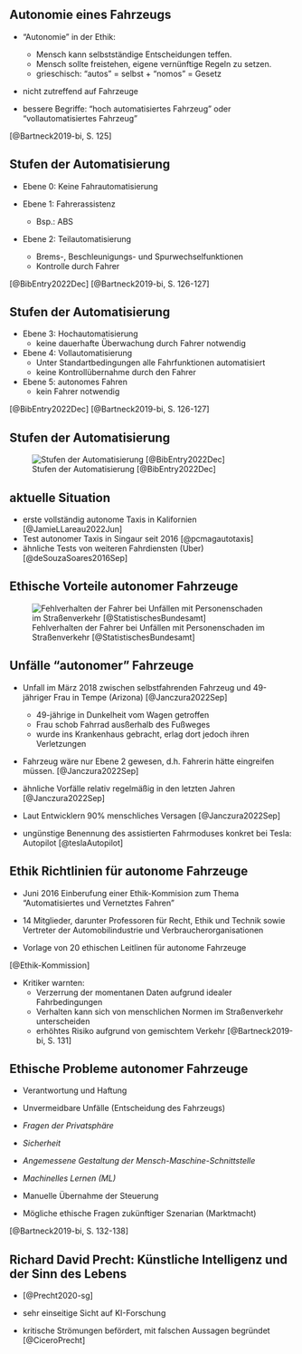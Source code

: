 ## Autonomie eines Fahrzeugs

-   "Autonomie" in der Ethik:
    -   Mensch kann selbstständige Entscheidungen teffen.
    -   Mensch sollte freistehen, eigene vernünftige Regeln zu setzen.
    -   grieschisch: "autos" = selbst + "nomos" = Gesetz

-   nicht zutreffend auf Fahrzeuge

-   bessere Begriffe: "hoch automatisiertes Fahrzeug" oder "vollautomatisiertes Fahrzeug"

[@Bartneck2019-bi, S. 125]

## Stufen der Automatisierung

-   Ebene 0: Keine Fahrautomatisierung

-   Ebene 1: Fahrerassistenz
    -   Bsp.: ABS

-   Ebene 2: Teilautomatisierung
    -   Brems-, Beschleunigungs- und Spurwechselfunktionen
    -   Kontrolle durch Fahrer

[@BibEntry2022Dec]  [@Bartneck2019-bi, S. 126-127]

## Stufen der Automatisierung

-   Ebene 3: Hochautomatisierung
    -   keine dauerhafte Überwachung durch Fahrer notwendig

-   Ebene 4: Vollautomatisierung
    -   Unter Standartbedingungen alle Fahrfunktionen automatisiert
    -   keine Kontrollübernahme durch den Fahrer

-   Ebene 5: autonomes Fahren
    -   kein Fahrer notwendig

[@BibEntry2022Dec]  [@Bartneck2019-bi, S. 126-127]

## Stufen der Automatisierung
![Stufen der Automatisierung [@BibEntry2022Dec]](images/BFU_Fahrassistenten_Automatisierung_DE.jpg)

##  aktuelle Situation

-   erste vollständig autonome Taxis in Kalifornien [@JamieLLareau2022Jun]
-   Test autonomer Taxis in Singaur seit 2016 [@pcmagautotaxis]
-   ähnliche Tests von weiteren Fahrdiensten (Uber) [@deSouzaSoares2016Sep]

## Ethische Vorteile autonomer Fahrzeuge

![Fehlverhalten der Fahrer bei Unfällen mit Personenschaden im Straßenverkehr [@StatistischesBundesamt]](images/verkehrsunfaelle-fehlverhalten.png)

## Unfälle "autonomer" Fahrzeuge

-   Unfall im März 2018 zwischen selbstfahrenden Fahrzeug und 49-jähriger Frau in Tempe (Arizona)   [@Janczura2022Sep]
    -   49-jährige in Dunkelheit vom Wagen getroffen
    -   Frau schob Fahrrad ausßerhalb des Fußweges
    -   wurde ins Krankenhaus gebracht, erlag dort jedoch ihren Verletzungen
-   Fahrzeug wäre nur Ebene 2 gewesen, d.h. Fahrerin hätte eingreifen müssen.   [@Janczura2022Sep]

-   ähnliche Vorfälle relativ regelmäßig in den letzten Jahren  [@Janczura2022Sep]
-   Laut Entwicklern 90% menschliches Versagen  [@Janczura2022Sep]

-   ungünstige Benennung des assistierten Fahrmoduses konkret bei Tesla: Autopilot [@teslaAutopilot]

## Ethik Richtlinien für autonome Fahrzeuge

-   Juni 2016 Einberufung einer Ethik-Kommision zum Thema "Automatisiertes und Vernetztes Fahren"

-   14 Mitglieder, darunter Professoren für Recht, Ethik und Technik sowie Vertreter der Automobilindustrie und Verbraucherorganisationen

-   Vorlage von 20 ethischen Leitlinen für autonome Fahrzeuge

[@Ethik-Kommission]

-   Kritiker warnten:
    -   Verzerrung der momentanen Daten aufgrund idealer Fahrbedingungen
    -   Verhalten kann sich von menschlichen Normen im Straßenverkehr unterscheiden
    -   erhöhtes Risiko aufgrund von gemischtem Verkehr
    [@Bartneck2019-bi, S. 131]

## Ethische Probleme autonomer Fahrzeuge

-   Verantwortung und Haftung

-   Unvermeidbare Unfälle (Entscheidung des Fahrzeugs)

-   *Fragen der Privatsphäre*

-   *Sicherheit*

-   *Angemessene Gestaltung der Mensch-Maschine-Schnittstelle*

-   *Machinelles Lernen (ML)*

-   Manuelle Übernahme der Steuerung

-   Mögliche ethische Fragen zukünftiger Szenarian (Marktmacht)

[@Bartneck2019-bi, S. 132-138]

## Richard David Precht: Künstliche Intelligenz und der Sinn des Lebens

-   [@Precht2020-sg]

-   sehr einseitige Sicht auf KI-Forschung

-   kritische Strömungen befördert, mit falschen Aussagen begründet [@CiceroPrecht]